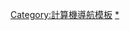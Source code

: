 {{Navbox
|name    = Acid tests
|title   = [[網頁標準計劃]]的Acid测试
|listclass = hlist
|list1   = * [[Acid1]]
* [[Acid2]]
* [[Acid3]]
}}
<noinclude>
[[Category:計算機導航模板]]
[[Category:Acid測試|*]]
</noinclude>